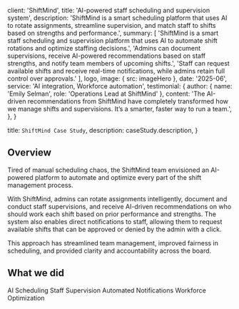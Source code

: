 
  client: 'ShiftMind',
  title: 'AI-powered staff scheduling and supervision system',
  description:
    'ShiftMind is a smart scheduling platform that uses AI to rotate assignments, streamline supervision, and match staff to shifts based on strengths and performance.',
  summary: [
    'ShiftMind is a smart staff scheduling and supervision platform that uses AI to automate shift rotations and optimize staffing decisions.',
    'Admins can document supervisions, receive AI-powered recommendations based on staff strengths, and notify team members of upcoming shifts.',
    'Staff can request available shifts and receive real-time notifications, while admins retain full control over approvals.'
  ],
  logo,
  image: { src: imageHero },
  date: '2025-06',
  service: 'AI integration, Workforce automation',
  testimonial: {
    author: { name: 'Emily Selman', role: 'Operations Lead at ShiftMind' },
    content:
      'The AI-driven recommendations from ShiftMind have completely transformed how we manage shifts and supervisions. It’s a smarter, faster way to run a team.',
  },
}

  title: `ShiftMind Case Study`,
  description: caseStudy.description,
}

## Overview

Tired of manual scheduling chaos, the ShiftMind team envisioned an AI-powered platform to automate and optimize every part of the shift management process.

With ShiftMind, admins can rotate assignments intelligently, document and conduct staff supervisions, and receive AI-driven recommendations on who should work each shift based on prior performance and strengths. The system also enables direct notifications to staff, allowing them to request available shifts that can be approved or denied by the admin with a click.

This approach has streamlined team management, improved fairness in scheduling, and provided clarity and accountability across the board.

## What we did

<TagList>
  <TagListItem>AI Scheduling</TagListItem>
  <TagListItem>Staff Supervision</TagListItem>
  <TagListItem>Automated Notifications</TagListItem>
  <TagListItem>Workforce Optimization</TagListItem>
</TagList>



<StatList>
  <StatListItem value="90%" label="Reduction in scheduling conflicts" />
  <StatListItem value="75%" label="Faster shift assignment" />
  <StatListItem value="3x" label="Supervisor productivity increase" />
  <StatListItem value="100%" label="AI-backed recommendations" />
</StatList>
